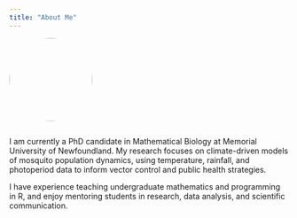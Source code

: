 ```yaml
---
title: "About Me"
---
```


![](profile.jpeg){width=150px style="border-radius: 50%; margin-bottom: 1em;"}

I am currently a PhD candidate in Mathematical Biology at Memorial University of Newfoundland. My research focuses on climate-driven models of mosquito population dynamics, using temperature, rainfall, and photoperiod data to inform vector control and public health strategies.

I have experience teaching undergraduate mathematics and programming in R, and enjoy mentoring students in research, data analysis, and scientific communication.
